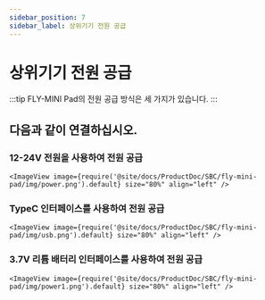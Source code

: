 ```yaml
---
sidebar_position: 7
sidebar_label: 상위기기 전원 공급
---
```




# 상위기기 전원 공급

:::tip
FLY-MINI Pad의 전원 공급 방식은 세 가지가 있습니다.
:::

## 다음과 같이 연결하십시오.

### 12-24V 전원을 사용하여 전원 공급

    <ImageView image={require('@site/docs/ProductDoc/SBC/fly-mini-pad/img/power.png').default} size="80%" align="left" />


### TypeC 인터페이스를 사용하여 전원 공급

    <ImageView image={require('@site/docs/ProductDoc/SBC/fly-mini-pad/img/usb.png').default} size="80%" align="left" />

### 3.7V 리튬 배터리 인터페이스를 사용하여 전원 공급

    <ImageView image={require('@site/docs/ProductDoc/SBC/fly-mini-pad/img/power1.png').default} size="80%" align="left" />